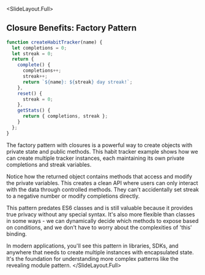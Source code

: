 
<SlideLayout.Full>
## Closure Benefits: Factory Pattern
```javascript
function createHabitTracker(name) {
  let completions = 0;
  let streak = 0;
  return {
    complete() {
      completions++;
      streak++;
      return `${name}: ${streak} day streak!`;
    },
    reset() {
      streak = 0;
    },
    getStats() {
      return { completions, streak };
    }
  };
}
```

<Notes>
The factory pattern with closures is a powerful way to create objects with private state and public methods. This habit tracker example shows how we can create multiple tracker instances, each maintaining its own private completions and streak variables.

Notice how the returned object contains methods that access and modify the private variables. This creates a clean API where users can only interact with the data through controlled methods. They can't accidentally set streak to a negative number or modify completions directly.

This pattern predates ES6 classes and is still valuable because it provides true privacy without any special syntax. It's also more flexible than classes in some ways - we can dynamically decide which methods to expose based on conditions, and we don't have to worry about the complexities of 'this' binding.

In modern applications, you'll see this pattern in libraries, SDKs, and anywhere that needs to create multiple instances with encapsulated state. It's the foundation for understanding more complex patterns like the revealing module pattern.
</Notes>
</SlideLayout.Full>
